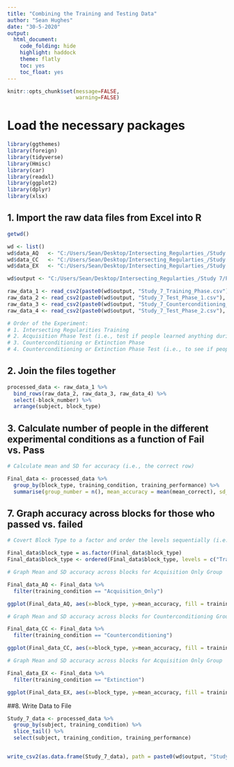 ```yaml
---
title: "Combining the Training and Testing Data"
author: "Sean Hughes"
date: "30-5-2020"
output: 
  html_document:
    code_folding: hide
    highlight: haddock
    theme: flatly
    toc: yes 
    toc_float: yes
---
```


```r
knitr::opts_chunk$set(message=FALSE,
                      warning=FALSE)
```


# Load the necessary packages

```r
library(ggthemes)
library(foreign)
library(tidyverse)
library(Hmisc)
library(car)
library(readxl)
library(ggplot2)
library(dplyr)
library(xlsx)
```

## 1. Import the raw data files from Excel into R

```r

getwd()

wd <- list()
wd$data_AQ   <- "C:/Users/Sean/Desktop/Intersecting_Regularties_/Study 7/Raw_Data/1_Acquisition_Only_Data/"
wd$data_CC   <- "C:/Users/Sean/Desktop/Intersecting_Regularties_/Study 7/Raw_Data/2_Counterconditioning_Data/"
wd$data_EX   <- "C:/Users/Sean/Desktop/Intersecting_Regularties_/Study 7/Raw_Data/3_Extinction_Data/"

wd$output <- "C:/Users/Sean/Desktop/Intersecting_Regularties_/Study 7/Processed_Data/"

raw_data_1 <- read_csv2(paste0(wd$output, "Study_7_Training_Phase.csv"), col_names = TRUE)
raw_data_2 <- read_csv2(paste0(wd$output, "Study_7_Test_Phase_1.csv"), col_names = TRUE)
raw_data_3 <- read_csv2(paste0(wd$output, "Study_7_Counterconditioning_Extinction_Phase.csv"), col_names = TRUE)
raw_data_4 <- read_csv2(paste0(wd$output, "Study_7_Test_Phase_2.csv"), col_names = TRUE)

# Order of the Experiment: 
# 1. Intersecting Regularities Training
# 2. Acquisition Phase Test (i.e., test if people learned anything during the training phase)
# 3. Counterconditioning or Extinction Phase
# 4. Counterconditioning or Extinction Phase Test (i.e., to see if people learned anything during the manipulation phase)


```

## 2. Join the files together

```r

processed_data <- raw_data_1 %>% 
  bind_rows(raw_data_2, raw_data_3, raw_data_4) %>%
  select(-block_number) %>%
  arrange(subject, block_type) 

```

## 3. Calculate number of people in the different experimental conditions as a function of Fail vs. Pass 

```r

# Calculate mean and SD for accuracy (i.e., the correct row) 

Final_data <- processed_data %>% 
  group_by(block_type, training_condition, training_performance) %>% 
  summarise(group_number = n(), mean_accuracy = mean(mean_correct), sd_accuracy = sd(mean_correct))

```


## 7. Graph accuracy across blocks for those who passed vs. failed

```r

# Covert Block Type to a factor and order the levels sequentially (i.e., from Training to Test_2)

Final_data$block_type = as.factor(Final_data$block_type)
Final_data$block_type <- ordered(Final_data$block_type, levels = c("Training", "Test_1", "Manipulation_Phase", "Test_2"))

# Graph Mean and SD accuracy across blocks for Acquisition Only Group

Final_data_AQ <- Final_data %>%
  filter(training_condition == "Acquisition_Only")

ggplot(Final_data_AQ, aes(x=block_type, y=mean_accuracy, fill = training_performance)) + geom_bar(colour="black", stat="identity", position = position_dodge()) + geom_errorbar(aes(ymin=mean_accuracy-sd_accuracy, ymax=mean_accuracy+sd_accuracy), width=.2, position=position_dodge(.9)) + xlab("Acquisition-Only Group") + ylab("Mean Accuracy on Final Block") + theme_classic()

# Graph Mean and SD accuracy across blocks for Counterconditioning Group

Final_data_CC <- Final_data %>%
  filter(training_condition == "Counterconditioning")

ggplot(Final_data_CC, aes(x=block_type, y=mean_accuracy, fill = training_performance)) + geom_bar(colour="black", stat="identity", position = position_dodge()) + geom_errorbar(aes(ymin=mean_accuracy-sd_accuracy, ymax=mean_accuracy+sd_accuracy), width=.2, position=position_dodge(.9)) + xlab("Counterconditioning Group") + ylab("Mean Accuracy on Final Block") + theme_classic()

# Graph Mean and SD accuracy across blocks for Acquisition Only Group

Final_data_EX <- Final_data %>%
  filter(training_condition == "Extinction")

ggplot(Final_data_EX, aes(x=block_type, y=mean_accuracy, fill = training_performance)) + geom_bar(colour="black", stat="identity", position = position_dodge()) + geom_errorbar(aes(ymin=mean_accuracy-sd_accuracy, ymax=mean_accuracy+sd_accuracy), width=.2, position=position_dodge(.9)) + xlab("Extinction Group") + ylab("Mean Accuracy on Final Block") + theme_classic()

```


##8. Write Data to File

```r

Study_7_data <- processed_data %>% 
  group_by(subject, training_condition) %>% 
  slice_tail() %>%
  select(subject, training_condition, training_performance)


write_csv2(as.data.frame(Study_7_data), path = paste0(wd$output, "Study_7_Complete_Training_Testing_Data.csv"))

```

